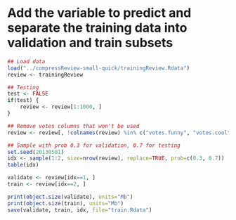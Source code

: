 Add the variable to predict and separate the training data into validation and train subsets
===========================

```r
## Load data
load("../compressReview-small-quick/trainingReview.Rdata")
review <- trainingReview

## Testing
test <- FALSE
if(test) {
	review <- review[1:1000, ]
}

## Remove votes columns that won't be used
review <- review[, !colnames(review) %in% c("votes.funny", "votes.cool", "votes.total")]

## Sample with prob 0.3 for validation, 0.7 for testing
set.seed(20130501)
idx <- sample(1:2, size=nrow(review), replace=TRUE, prob=c(0.3, 0.7))
table(idx)

validate <- review[idx==1, ]
train <- review[idx==2, ]

print(object.size(validate), units="Mb")
print(object.size(train), units="Mb")
save(validate, train, idx, file="train.Rdata")
```
